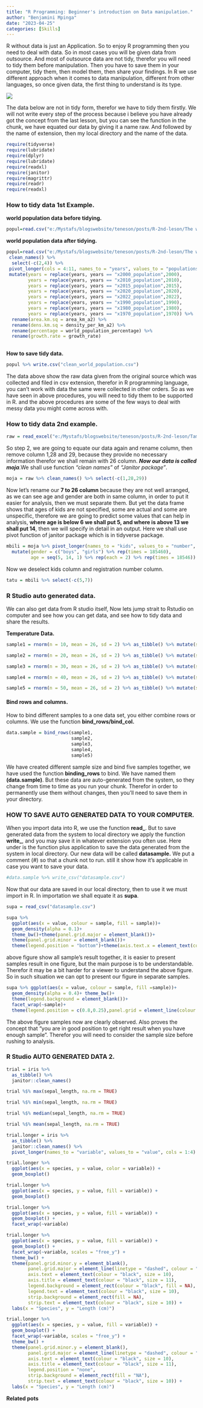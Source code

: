 ```yaml
---
title: "R Programming: Beginner's introduction on Data manipulation."
author: "Benjamini Mpinga"
date: "2023-04-25"
categories: [Skills]
---
```


R without data is just an Application. So to enjoy R programming then you need to deal with data. So in most cases you will  be given data from outsource. And most  of outsource data are not tidy, therefor you will need to tidy them before manipulation. Then you have to save them in your computer, tidy them, then model them, then share your findings. In R we use different approach when it comes to data manipulation, different from other languages, so once given data, the first thing to understand is its type.

![](r_studio.jpg)


The data below are not in tidy form, therefor we have to tidy them firstly. We will not write every step of the process because i believe you have already got the concept from the last lesson, but you can see the function in the chunk, we have equated our data by giving it a name raw. And followed by the name of extension, then my local directory and the name of the data.

```r
require(tidyverse)
require(lubridate)
require(dplyr)
require(lubridate)
require(readxl)
require(janitor)
require(magrittr)
require(readr)
require(readxl)
```

### How to tidy data 1st Example.

**world population data before tidying.**

```r
popul=read.csv("e:/Mystafs/blogswebsite/teneson/posts/R-2nd-leson/The world population data/world_population.csv")
```

**world population data after tidying.**


```r
popul=read.csv("e:/Mystafs/blogswebsite/teneson/posts/R-2nd-leson/The world population data/world_population.csv") %>%
 clean_names() %>% 
  select(-c(2,4)) %>% 
 pivot_longer(cols = 4:11, names_to = "years", values_to = "populations") %>% 
 mutate(years = replace(years, years == "x2000_population",2000), 
        years = replace(years, years == "x2010_population",2010),
        years = replace(years, years == "x2015_population",2015),
        years = replace(years, years == "x2020_population",2020),
        years = replace(years, years == "x2022_population",2022),
        years = replace(years, years == "x1990_population",1990),
        years = replace(years, years == "x1980_population",1980), 
        years = replace(years, years == "x1970_population",1970)) %>% 
  rename(area.km.sq = area_km_a2) %>% 
  rename(dens.km.sq = density_per_km_a2) %>% 
  rename(percentage = world_population_percentage) %>% 
  rename(growth.rate = growth_rate)
   
```

**How to save tidy data.** 

```r
popul %>% write.csv("clean_world_population.csv")
```

The data above show the raw data given from the original source which was collected and filed in csv extension, therefor in R programming language, you can't work with data the same were collected in other orders. So as we have seen in above procedures, you will need to tidy them to be supported  in R. and the above procedures are some of the few ways to deal with messy data you might come across with. 

### How to tidy data 2nd example.

```r
raw = read_excel("e:/Mystafs/blogswebsite/teneson/posts/R-2nd-leson/Tamisemi/Primary Enrolment by Age and Sex,2021.xls")
```

So step 2, we are going to equate our data again and rename column, then remove column 1,28 and 29, because they provide no necessary information therefor we shall remain with 26 column. ***Now our data is called moja***.We shall use function *"clean names"* of *"Janitor package"*.


```r
moja = raw %>% clean_names() %>% select(-c(1,28,29))
```

Now let's rename  our **7 to 26 column** because they are not well arranged, as we can see age and gender are both in same column, in order to put it easier for analysis, then we must separate them. But yet the data frame shows that ages of kids are not specified, some are actual and some are unspecific, therefore we are going to predict some values that can help in analysis, **where age is below 6 we shall put 5, and where is above 13 we shall put 14**, then we will specify in detail in an output. Here we shall use pivot function of janitor package which is in tidyverse package.


```r
mbili = moja %>% pivot_longer(names_to = "kids", values_to = "number", cols = 7:26) %>% 
  mutate(gender = c("boys", "girls") %>% rep(times = 185460),
         age = seq(5, 14, 1) %>% rep(each = 2) %>% rep(times = 18546)) 
```


Now we deselect kids column and registration number column.

```r
tatu = mbili %>% select(-c(5,7))
```


### R Studio auto generated data.

We can also get data from R studio itself, Now lets jump strait to Rstudio on computer and see how you can get data,  and see how to tidy data and share the results. 

**Temperature Data.**

```r
sample1 = rnorm(n = 10, mean = 26, sd = 2) %>% as_tibble() %>% mutate(sample = "samp1")

sample2 = rnorm(n = 20, mean = 26, sd = 2) %>% as_tibble() %>% mutate(sample = "samp2")

sample3 = rnorm(n = 30, mean = 26, sd = 2) %>% as_tibble() %>% mutate(sample = "samp3")

sample4 = rnorm(n = 40, mean = 26, sd = 2) %>% as_tibble() %>% mutate(sample = "samp4")

sample5 = rnorm(n = 50, mean = 26, sd = 2) %>% as_tibble() %>% mutate(sample = "samp5")

```

#### Bind rows and columns.

How to bind different samples to a one data set, you either combine rows or columns. We use the function **bind_rows/bind_col.**

```r
data.sample = bind_rows(sample1,
                        sample2,
                        sample3,
                        sample4,
                        sample5)
```

We have created different sample size and bind five samples together, we have used the function **binding_rows** to bind. We have named them **(data.sample)**. But these data are auto-generated from the system, so they change from time to time as you run your chunk. Therefor in order to permanently use them without changes, then you'll need to save them in your directory.

### HOW TO SAVE AUTO GENERATED DATA TO YOUR COMPUTER.

When you import data into R, we use the function **read_**. But to save generated data from the system to local directory we apply the function **write_**, and you may save it in whatever extension you often use. Here under is the function plus application to save the data generated from the system in local directory. Our new data will be called **datasample.** We put a comment (#) so that a chunk not to run. still it show how it's applicable in case you want to save your data.

```r
#data.sample %>% write_csv("datasample.csv")
```

Now that our data are saved in our local directory, then to use it we must import in R. In importation we shall equate it as **supa**.

```r
supa = read_csv("datasample.csv")
```

```r
supa %>% 
  ggplot(aes(x = value, colour = sample, fill = sample))+
  geom_density(alpha = 0.1)+
  theme_bw()+theme(panel.grid.major = element_blank())+
  theme(panel.grid.minor = element_blank())+
  theme(legend.position = "bottom")+theme(axis.text.x = element_text(colour = "darkblue", size = 10),axis.text.y = element_text(colour = "darkblue", size = 10),axis.title = element_text(colour = "darkblue", size = 13),legend.text = element_text(colour = "darkblue"),legend.title = element_text(colour = "darkblue", size = 10))
```

above figure show all sample's result together, it is easier to present samples result in one figure, but the main purpose is to be understandable. Therefor it may be a bit harder for a viewer to understand the above figure. So in such situation we can opt to present our figure in separate samples. 


```r
supa %>% ggplot(aes(x = value, colour = sample, fill =sample))+
  geom_density(alpha = 0.4)+ theme_bw()+
  theme(legend.background = element_blank())+
  facet_wrap(~sample)+
  theme(legend.position = c(0.8,0.25),panel.grid = element_line(colour = "white"),axis.title = element_text(colour = "darkblue", size =13),axis.text = element_text(colour = "darkblue", size = 10),strip.background = element_rect(fill = "lightblue"),strip.text.x = element_text(colour = "darkblue", size = 10),legend.text = element_text(colour = "darkblue", size = 10),legend.title = element_text(colour = "darkblue"))
```

The above figure samples now are clearly observed. Also proves the concept that "you are in good position to get right result when you have enough sample". Therefor you will need to consider the sample size before rushing to analysis.

### R Studio AUTO GENERATED DATA 2.

```r
trial = iris %>% 
  as_tibble() %>% 
  janitor::clean_names() 
```

```r

trial %$% max(sepal_length, na.rm = TRUE) 
```

```r

trial %$% min(sepal_length, na.rm = TRUE) 
```


```r
trial %$% median(sepal_length, na.rm = TRUE) 
```



```r


trial %$% mean(sepal_length, na.rm = TRUE) 
```


 
```r
trial.longer = iris %>% 
  as_tibble() %>% 
  janitor::clean_names() %>% 
  pivot_longer(names_to = "variable", values_to = "value", cols = 1:4)
```


```r
trial.longer %>% 
  ggplot(aes(x = species, y = value, color = variable)) +
  geom_boxplot()
```


```r
trial.longer %>% 
  ggplot(aes(x = species, y = value, fill = variable)) +
  geom_boxplot()
```

```r
trial.longer %>% 
  ggplot(aes(x = species, y = value, fill = variable)) +
  geom_boxplot() +
  facet_wrap(~variable)
```

```r
trial.longer %>% 
  ggplot(aes(x = species, y = value, fill = variable)) +
  geom_boxplot() +
  facet_wrap(~variable, scales = "free_y") +
  theme_bw() +
  theme(panel.grid.minor.y = element_blank(),
        panel.grid.major = element_line(linetype = "dashed", colour = "grey90"),
        axis.text = element_text(colour = "black", size = 10),
        axis.title = element_text(colour = "black", size = 11),
        legend.background = element_rect(colour = "black", fill = NA),
        legend.text = element_text(colour = "black", size = 10),
        strip.background = element_rect(fill = NA),
        strip.text = element_text(colour = "black", size = 10)) +
  labs(x = "Species", y = "Length (cm)")
```

```r
trial.longer %>% 
  ggplot(aes(x = species, y = value, fill = variable)) +
  geom_boxplot() +
  facet_wrap(~variable, scales = "free_y") +
  theme_bw() +
  theme(panel.grid.minor.y = element_blank(),
        panel.grid.major = element_line(linetype = "dashed", colour = "grey90"),
        axis.text = element_text(colour = "black", size = 10),
        axis.title = element_text(colour = "black", size = 11),
        legend.position = "none",
        strip.background = element_rect(fill = "NA"),
        strip.text = element_text(colour = "black", size = 10)) +
  labs(x = "Species", y = "Length (cm)")
```


**Related pots**